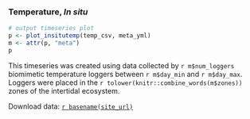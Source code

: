 <!--
This child Rmarkdown is used by _site_template.Rmd
-->

### Temperature, _In situ_

```r
# output timeseries plot
p <- plot_insitutemp(temp_csv, meta_yml)
m <- attr(p, "meta")
p
```

This timeseries was created using data collected by `r m$num_loggers` biomimetic temperature loggers between `r m$day_min` and `r m$day_max`. Loggers were placed in the `r tolower(knitr::combine_words(m$zones))` zones of the intertidal ecosystem.

Download data: [`r basename(site_url)`](`r site_url`) 
